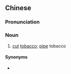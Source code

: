 ==Chinese==
{{zh-forms|s=薰丝}}

===Pronunciation===
{{zh-pron
|mn=hun-si/hun-sī
|cat=n
}}

===Noun===
{{zh-noun}}

# [[cut]] [[tobacco]]; [[pipe]] tobacco

====Synonyms====
*{{zh-l|煙絲}}
